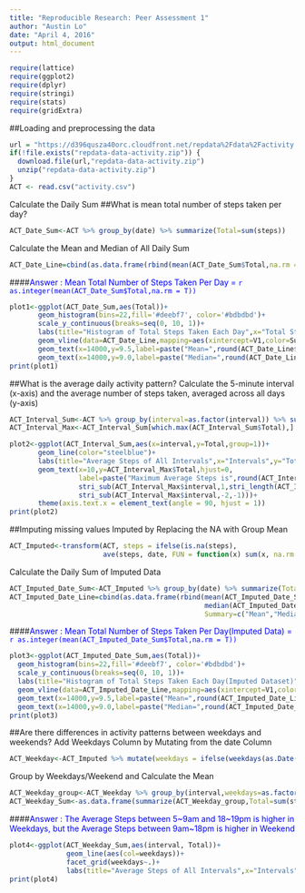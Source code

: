 ```yaml
---
title: "Reproducible Research: Peer Assessment 1"
author: "Austin Lo"
date: "April 4, 2016"
output: html_document
---
```

```r
require(lattice)
require(ggplot2)
require(dplyr)
require(stringi)
require(stats)
require(gridExtra)
```

##Loading and preprocessing the data
```r

url = "https://d396qusza40orc.cloudfront.net/repdata%2Fdata%2Factivity.zip"
if(!file.exists("repdata-data-activity.zip")) {
  download.file(url,"repdata-data-activity.zip")
  unzip("repdata-data-activity.zip")
}
ACT <- read.csv("activity.csv")
```
Calculate the Daily Sum
##What is mean total number of steps taken per day?
```r
ACT_Date_Sum<-ACT %>% group_by(date) %>% summarize(Total=sum(steps))
```
Calculate the Mean and Median of All Daily Sum 
```r
ACT_Date_Line=cbind(as.data.frame(rbind(mean(ACT_Date_Sum$Total,na.rm = T),median(ACT_Date_Sum$Total,na.rm = T))),Summary=c("Mean","Median"))
```
####<span style="color:blue">Answer : Mean Total Number of Steps Taken Per Day =  `r as.integer(mean(ACT_Date_Sum$Total,na.rm = T)) `</span>

```r
plot1<-ggplot(ACT_Date_Sum,aes(Total))+
       geom_histogram(bins=22,fill='#deebf7', color='#bdbdbd')+
       scale_y_continuous(breaks=seq(0, 10, 1))+
       labs(title="Histogram of Total Steps Taken Each Day",x="Total Steps")+
       geom_vline(data=ACT_Date_Line,mapping=aes(xintercept=V1,color=Summary))+
       geom_text(x=14000,y=9.5,label=paste("Mean=",round(ACT_Date_Line$V1[1],digits=0)))+
       geom_text(x=14000,y=9.0,label=paste("Median=",round(ACT_Date_Line$V1[2],digits=0)))
print(plot1)
```

##What is the average daily activity pattern?
Calculate the 5-minute interval (x-axis) and the average number of steps taken, averaged across all days (y-axis) 
```r
ACT_Interval_Sum<-ACT %>% group_by(interval=as.factor(interval)) %>% summarize(Total=sum(steps,na.rm=T)/length(date))
ACT_Interval_Max<-ACT_Interval_Sum[which.max(ACT_Interval_Sum$Total),]
```

```r
plot2<-ggplot(ACT_Interval_Sum,aes(x=interval,y=Total,group=1))+
       geom_line(color="steelblue")+
       labs(title="Average Steps of All Intervals",x="Intervals",y="Total Steps")+
       geom_text(x=10,y=ACT_Interval_Max$Total,hjust=0,
                 label=paste("Maximum Average Steps is",round(ACT_Interval_Max$Total,digits=2),"\nat ",
                 stri_sub(ACT_Interval_Max$interval,1,stri_length(ACT_Interval_Max$interval)-2),":",
                 stri_sub(ACT_Interval_Max$interval,-2,-1)))+
       theme(axis.text.x = element_text(angle = 90, hjust = 1))
print(plot2)
```

##Imputing missing values
Imputed by Replacing the NA with Group Mean
```r
ACT_Imputed<-transform(ACT, steps = ifelse(is.na(steps), 
                       ave(steps, date, FUN = function(x) sum(x, na.rm = TRUE)/288), steps))
```
Calculate the Daily Sum of Imputed Data  
```r
ACT_Imputed_Date_Sum<-ACT_Imputed %>% group_by(date) %>% summarize(Total=sum(steps))
ACT_Imputed_Date_Line=cbind(as.data.frame(rbind(mean(ACT_Imputed_Date_Sum$Total,na.rm = T),
                                                median(ACT_Imputed_Date_Sum$Total,na.rm = T))),
                                                Summary=c("Mean","Median"))
```
####<span style="color:blue">Answer : Mean Total Number of Steps Taken Per Day(Imputed Data) =  `r as.integer(mean(ACT_Imputed_Date_Sum$Total,na.rm = T)) `</span>

```r
plot3<-ggplot(ACT_Imputed_Date_Sum,aes(Total))+
  geom_histogram(bins=22,fill='#deebf7', color='#bdbdbd')+
  scale_y_continuous(breaks=seq(0, 10, 1))+
  labs(title="Histogram of Total Steps Taken Each Day(Imputed Dataset)",x="Total Steps")+
  geom_vline(data=ACT_Imputed_Date_Line,mapping=aes(xintercept=V1,color=Summary))+
  geom_text(x=14000,y=9.5,label=paste("Mean=",round(ACT_Imputed_Date_Line$V1[1],digits=0)))+
  geom_text(x=14000,y=9.0,label=paste("Median=",round(ACT_Imputed_Date_Line$V1[2],digits=0)))
print(plot3)
```

##Are there differences in activity patterns between weekdays and weekends?
Add Weekdays Column by Mutating from the date Column
```r
ACT_Weekday<-ACT_Imputed %>% mutate(weekdays = ifelse(weekdays(as.Date(date))=="Saturday"|weekdays(as.Date(date))=="Sunday","weekend","weekday"))
```
Group by Weekdays/Weekend and Calculate the Mean
```r
ACT_Weekday_group<-ACT_Weekday %>% group_by(interval,weekdays=as.factor(ACT_Weekday$weekdays))
ACT_Weekday_Sum<-as.data.frame(summarize(ACT_Weekday_group,Total=sum(steps)/length(date)))
```
####<span style="color:blue">Answer : The Average Steps between 5~9am and 18~19pm is higher in Weekdays, but the Average Steps between 9am~18pm is higher in Weekend</span>
```r
plot4<-ggplot(ACT_Weekday_Sum,aes(interval, Total))+
              geom_line(aes(col=weekdays))+
              facet_grid(weekdays~.)+
              labs(title="Average Steps of All Intervals",x="Intervals",y="Total Steps")
print(plot4)  
```

